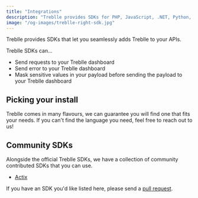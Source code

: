 ```yaml
---
title: "Integrations"
description: "Treblle provides SDKs for PHP, JavaScript, .NET, Python, Ruby, and more. Integrate with your API, send data to your Treblle dashboard, and manage security effortlessly."
image: "/og-images/treblle-right-sdk.jpg"
---
```



Treblle provides SDKs that let you seamlessly adds Treblle to your APIs.

Treblle SDKs can...

- Send requests to your Treblle dashboard
- Send error to your Treblle dashboard
- Mask sensitive values in your payload before sending the payload to your Treblle dashboard

## Picking your install

Treblle comes in many flavours, we can guarantee you will find one that fits your needs. If you can't find the language you need, feel free to reach out to us!

<CardGrid>
  <LinkCard
    title="PHP"
    href="/integrations/php/no-framework/"
    description="From plain old PHP, to Laravel and Symfony. We support them all with our easy to install composer packages."
  />
  <LinkCard
    title="JavaScript"
    href="/integrations/javascript/node/"
    description="From Node to Fastify, and AdonisJS to Nest. We support a wide range of JavaScript and TypeScript frameworks and runtimes."
  />
  <LinkCard
    title=".NET"
    href="/integrations/net/net/"
    description="We have support for both .NET, and .NET core. Just use our NuGet package and you are off to the races."
  />
  <LinkCard
    title="Go"
    href="/integrations/go/core/"
    description="Built around the net/http core library, our Go Module is easy to use, configure, and build."
  />
  <LinkCard
    title="Python"
    href="/integrations/python/django/"
    description="We currently support Django and Flask, and more frameworks on the way. Simple install using pip, and get your Python API underway."
  />
  <LinkCard
    title="Ruby"
    href="/integrations/ruby/rails/"
    description="We currently only support Ruby on Rails, which is the most commonly used Ruby framework. Install our Ruby gem and start monitoring your RoR API in seconds."
  />
  <LinkCard
    title="Java"
    href="/integrations/java/spring/"
    description="Simply add our Java dependency to your SpringBoot application, and you are ready to go."
  />
</CardGrid>

## Community SDKs

Alongside the official Treblle SDKs, we have a collection of community contributed SDKs that you can use.

- <a href="https://github.com/barrage/actix-treblle" target="_blank">
    Actix
  </a>

If you have an SDK you'd like listed here, please send a <a href="https://github.com/Treblle/docs.treblle.com/blob/main/src/content/docs/integrations/index.mdx" target="_blank">pull request</a>.
